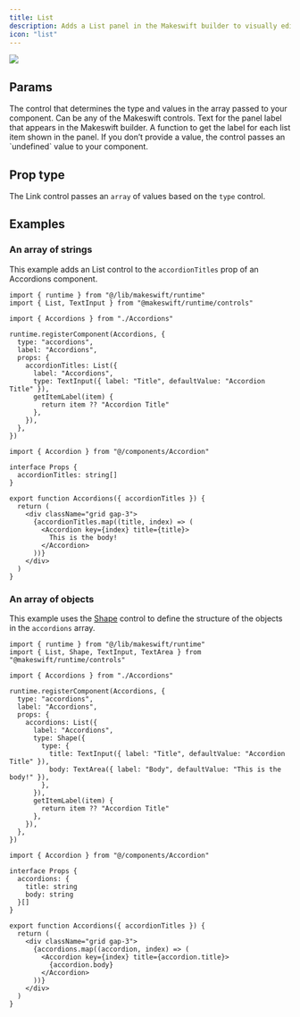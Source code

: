 ```yaml
---
title: List
description: Adds a List panel in the Makeswift builder to visually edit an `array` of items.
icon: "list"
---
```


<Frame type="glass" caption="">
  <img src="/images/list-panel.png" />
</Frame>

## Params

<ParamField query="type" type="Control" required>
  The control that determines the type and values in the array passed to your
  component. Can be any of the Makeswift controls.
</ParamField>

<ParamField query="label" type="string" default="List">
  Text for the panel label that appears in the Makeswift builder.
</ParamField>

<ParamField query="getItemLabel" type="(item: T) => string" default="undefined">
  A function to get the label for each list item shown in the panel. If you
  don’t provide a value, the control passes an `undefined` value to your
  component.
</ParamField>

## Prop type

The Link control passes an `array` of values based on the `type` control.

## Examples

### An array of strings

This example adds an List control to the `accordionTitles` prop of an Accordions component.

<CodeGroup>

```tsx Accordions.makeswift.ts
import { runtime } from "@/lib/makeswift/runtime"
import { List, TextInput } from "@makeswift/runtime/controls"

import { Accordions } from "./Accordions"

runtime.registerComponent(Accordions, {
  type: "accordions",
  label: "Accordions",
  props: {
    accordionTitles: List({
      label: "Accordions",
      type: TextInput({ label: "Title", defaultValue: "Accordion Title" }),
      getItemLabel(item) {
        return item ?? "Accordion Title"
      },
    }),
  },
})
```

```tsx Accordions.tsx
import { Accordion } from "@/components/Accordion"

interface Props {
  accordionTitles: string[]
}

export function Accordions({ accordionTitles }) {
  return (
    <div className="grid gap-3">
      {accordionTitles.map((title, index) => (
        <Accordion key={index} title={title}>
          This is the body!
        </Accordion>
      ))}
    </div>
  )
}
```

</CodeGroup>

### An array of objects

This example uses the [Shape](/reference/controls/shape) control to define the structure of the objects in the `accordions` array.

<CodeGroup>

```tsx Accordions.makeswift.ts
import { runtime } from "@/lib/makeswift/runtime"
import { List, Shape, TextInput, TextArea } from "@makeswift/runtime/controls"

import { Accordions } from "./Accordions"

runtime.registerComponent(Accordions, {
  type: "accordions",
  label: "Accordions",
  props: {
    accordions: List({
      label: "Accordions",
      type: Shape({
        type: {
          title: TextInput({ label: "Title", defaultValue: "Accordion Title" }),
          body: TextArea({ label: "Body", defaultValue: "This is the body!" }),
        },
      }),
      getItemLabel(item) {
        return item ?? "Accordion Title"
      },
    }),
  },
})
```

```tsx Accordions.tsx
import { Accordion } from "@/components/Accordion"

interface Props {
  accordions: {
    title: string
    body: string
  }[]
}

export function Accordions({ accordionTitles }) {
  return (
    <div className="grid gap-3">
      {accordions.map((accordion, index) => (
        <Accordion key={index} title={accordion.title}>
          {accordion.body}
        </Accordion>
      ))}
    </div>
  )
}
```

</CodeGroup>
